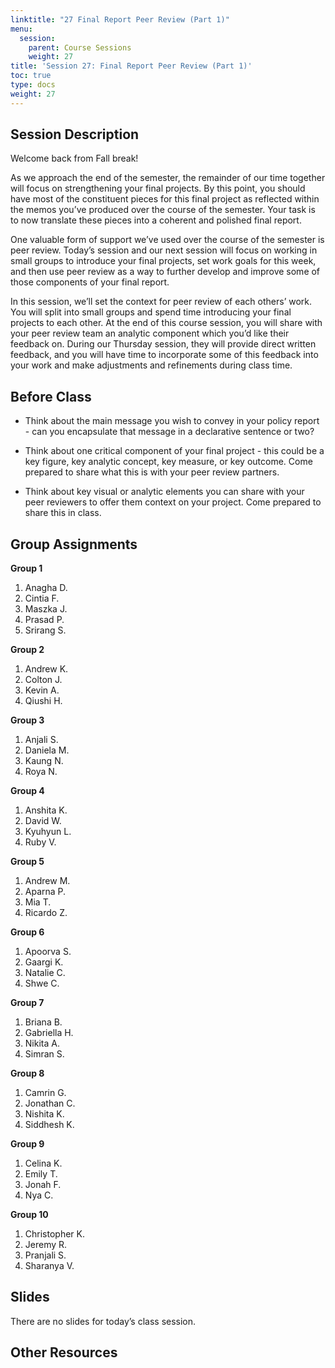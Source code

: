 ```yaml
---
linktitle: "27 Final Report Peer Review (Part 1)"
menu:
  session:
    parent: Course Sessions
    weight: 27
title: 'Session 27: Final Report Peer Review (Part 1)'
toc: true
type: docs
weight: 27
---
```


## Session Description

Welcome back from Fall break!

As we approach the end of the semester, the remainder of our time together will focus on strengthening your final projects. By this point, you should have most of the constituent pieces for this final project as reflected within the memos you've produced over the course of the semester. Your task is to now translate these pieces into a coherent and polished final report.

One valuable form of support we've used over the course of the semester is peer review. Today's session and our next session will focus on working in small groups to introduce your final projects, set work goals for this week, and then use peer review as a way to further develop and improve some of those components of your final report.

In this session, we'll set the context for peer review of each others' work. You will split into small groups and spend time introducing your final projects to each other. At the end of this course session, you will share with your peer review team an analytic component which you'd like their feedback on. During our Thursday session, they will provide direct written feedback, and you will have time to incorporate some of this feedback into your work and make adjustments and refinements during class time.

## Before Class

- Think about the main message you wish to convey in your policy report - can you encapsulate that message in a declarative sentence or two?

- Think about one critical component of your final project - this could be a key figure, key analytic concept, key measure, or key outcome. Come prepared to share what this is with your peer review partners.

- Think about key visual or analytic elements you can share with your peer reviewers to offer them context on your project. Come prepared to share this in class.

## Group Assignments

**Group 1**

1. Anagha D.
2. Cintia F.
3. Maszka J.
4. Prasad P.
5. Srirang S.

**Group 2**

1. Andrew K.
2. Colton J.
3. Kevin A.
4. Qiushi H.

**Group 3**

1. Anjali S.
2. Daniela M.
3. Kaung N.
4. Roya N.

**Group 4**

1. Anshita K.
2. David W.
3. Kyuhyun L.
4. Ruby V.

**Group 5**

1. Andrew M.
2. Aparna P.
3. Mia T.
4. Ricardo Z.

**Group 6**

1. Apoorva S.
2. Gaargi K.
3. Natalie C.
4. Shwe C.

**Group 7**

1. Briana B.
2. Gabriella H.
3. Nikita A.
4. Simran S.

**Group 8**

1. Camrin G.
2. Jonathan C.
3. Nishita K.
4. Siddhesh K.

**Group 9**

1. Celina K.
2. Emily T.
3. Jonah F.
4. Nya C.

**Group 10**

1. Christopher K.
2. Jeremy R.
3. Pranjali S.
4. Sharanya V.

## Slides

There are no slides for today's class session.

## Other Resources
